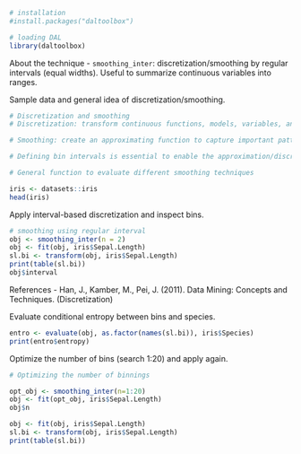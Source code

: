 ```r
# installation 
#install.packages("daltoolbox")

# loading DAL
library(daltoolbox) 
```

About the technique
- `smoothing_inter`: discretization/smoothing by regular intervals (equal widths). Useful to summarize continuous variables into ranges.

Sample data and general idea of discretization/smoothing.
```r
# Discretization and smoothing
# Discretization: transform continuous functions, models, variables, and equations into discrete versions. 

# Smoothing: create an approximating function to capture important patterns, reducing noise and high-frequency variation.

# Defining bin intervals is essential to enable the approximation/discretization.

# General function to evaluate different smoothing techniques

iris <- datasets::iris
head(iris)
```

Apply interval-based discretization and inspect bins.
```r
# smoothing using regular interval
obj <- smoothing_inter(n = 2)  
obj <- fit(obj, iris$Sepal.Length)
sl.bi <- transform(obj, iris$Sepal.Length)
print(table(sl.bi))
obj$interval
```

References
- Han, J., Kamber, M., Pei, J. (2011). Data Mining: Concepts and Techniques. (Discretization)

Evaluate conditional entropy between bins and species.
```r
entro <- evaluate(obj, as.factor(names(sl.bi)), iris$Species)
print(entro$entropy)
```

Optimize the number of bins (search 1:20) and apply again.
```r
# Optimizing the number of binnings

opt_obj <- smoothing_inter(n=1:20)
obj <- fit(opt_obj, iris$Sepal.Length)
obj$n
```

```r
obj <- fit(obj, iris$Sepal.Length)
sl.bi <- transform(obj, iris$Sepal.Length)
print(table(sl.bi))
```
